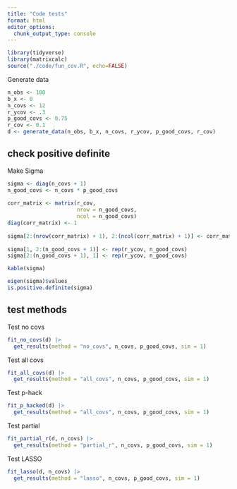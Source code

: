 ```yaml
---
title: "Code tests"
format: html
editor_options: 
  chunk_output_type: console
---
```


```r
library(tidyverse)
library(matrixcalc)
source("./code/fun_cov.R", echo=FALSE)
```


Generate data
```r
n_obs <- 100
b_x <- 0
n_covs <- 12
r_ycov <- .3
p_good_covs <- 0.75
r_cov <- 0.1
d <- generate_data(n_obs, b_x, n_covs, r_ycov, p_good_covs, r_cov)
```


## check positive definite

Make Sigma
```r

sigma <- diag(n_covs + 1)
n_good_covs <- n_covs * p_good_covs
  
corr_matrix <- matrix(r_cov, 
                      nrow = n_good_covs, 
                      ncol = n_good_covs)
diag(corr_matrix) <- 1
 
sigma[2:(nrow(corr_matrix) + 1), 2:(ncol(corr_matrix) + 1)] <- corr_matrix
  
sigma[1, 2:(n_good_covs + 1)] <- rep(r_ycov, n_good_covs)
sigma[2:(n_good_covs + 1), 1] <- rep(r_ycov, n_good_covs)

kable(sigma)

```

```r

eigen(sigma)$values
is.positive.definite(sigma)

```



## test methods

Test no covs
```r
fit_no_covs(d) |> 
  get_results(method = "no_covs", n_covs, p_good_covs, sim = 1)
```

Test all covs
```r
fit_all_covs(d) |> 
  get_results(method = "all_covs", n_covs, p_good_covs, sim = 1)
```

Test p-hack 
```r
fit_p_hacked(d) |> 
  get_results(method = "all_covs", n_covs, p_good_covs, sim = 1)
```

Test partial
```r
fit_partial_r(d, n_covs) |> 
  get_results(method = "partial_r", n_covs, p_good_covs, sim = 1)
```

Test LASSO
```r
fit_lasso(d, n_covs) |> 
  get_results(method = "lasso", n_covs, p_good_covs, sim = 1)
```